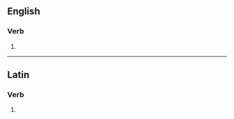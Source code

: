 ==English==

===Verb===
{{head|en|verb form}}

# {{en-third-person singular of|occlude}}

----

==Latin==

===Verb===
{{la-verb-form|occlūdēs}}

# {{inflection of|occlūdō||2|s|futr|actv|indc|lang=la}}